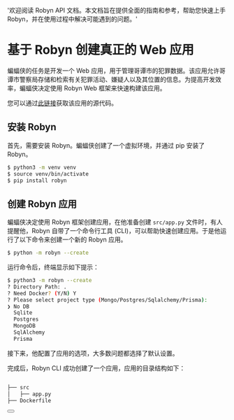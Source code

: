   '欢迎阅读 Robyn API 文档。本文档旨在提供全面的指南和参考，帮助您快速上手 Robyn，并在使用过程中解决可能遇到的问题。'

# 基于 Robyn 创建真正的 Web 应用

蝙蝠侠的任务是开发一个 Web 应用，用于管理哥谭市的犯罪数据。该应用允许哥谭市警察局存储和检索有关犯罪活动、嫌疑人以及其位置的信息。为提高开发效率，蝙蝠侠决定使用 Robyn Web 框架来快速构建该应用。

您可以通过[此链接](https://github.com/sparckles/example_robyn_app)获取该应用的源代码。

## 安装 Robyn

首先，需要安装 Robyn。蝙蝠侠创建了一个虚拟环境，并通过 pip 安装了 Robyn。

```bash
$ python3 -m venv venv
$ source venv/bin/activate
$ pip install robyn
```

## 创建 Robyn 应用

蝙蝠侠决定使用 Robyn 框架创建应用，在他准备创建 `src/app.py` 文件时，有人提醒他，Robyn 自带了一个命令行工具 (CLI)，可以帮助快速创建应用。于是他运行了以下命令来创建一个新的 Robyn 应用。

```bash
$ python -m robyn --create
```

运行命令后，终端显示如下提示：

```bash
$ python3 -m robyn --create
? Directory Path: .
? Need Docker? (Y/N) Y
? Please select project type (Mongo/Postgres/Sqlalchemy/Prisma):
❯ No DB
  Sqlite
  Postgres
  MongoDB
  SqlAlchemy
  Prisma
```

接下来，他配置了应用的选项，大多数问题都选择了默认设置。

完成后，Robyn CLI 成功创建了一个应用，应用的目录结构如下：

```bash

├── src
│   ├── app.py
├── Dockerfile

```

<div className="not-prose">
  <Button
    href="/documentation/zh/example_app/modeling_routes"
    variant="text"
    arrow="right"
    children="路由建模"
  />
</div>
